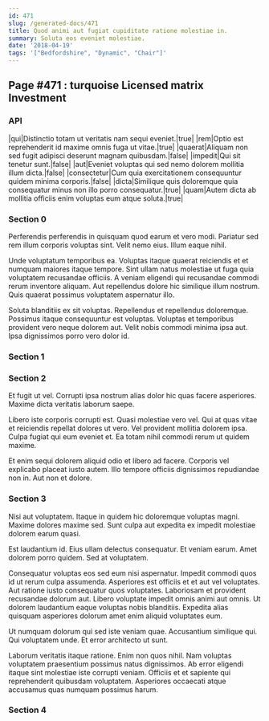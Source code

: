 ```yaml
---
id: 471
slug: /generated-docs/471
title: Quod animi aut fugiat cupiditate ratione molestiae in.
summary: Soluta eos eveniet molestiae.
date: '2018-04-19'
tags: '["Bedfordshire", "Dynamic", "Chair"]'
---
```


## Page #471 : turquoise Licensed matrix Investment
### API

|qui|Distinctio totam ut veritatis nam sequi eveniet.|true|
|rem|Optio est reprehenderit id maxime omnis fuga ut vitae.|true|
|quaerat|Aliquam non sed fugit adipisci deserunt magnam quibusdam.|false|
|impedit|Qui sit tenetur sunt.|false|
|aut|Eveniet voluptas qui sed nemo dolorem mollitia illum dicta.|false|
|consectetur|Cum quia exercitationem consequuntur quidem minima corporis.|false|
|dicta|Similique quis doloremque quia consequatur minus non illo porro consequatur.|true|
|quam|Autem dicta ab mollitia officiis enim voluptas eum atque soluta.|true|




<Partial0 />


### Section 0
Perferendis perferendis in quisquam quod earum et vero modi. Pariatur sed rem illum corporis voluptas sint. Velit nemo eius. Illum eaque nihil.
 Unde voluptatum temporibus ea. Voluptas itaque quaerat reiciendis et et numquam maiores itaque tempore. Sint ullam natus molestiae ut fuga quia voluptatem recusandae officiis. A veniam eligendi qui recusandae commodi rerum inventore aliquam. Aut repellendus dolore hic similique illum nostrum. Quis quaerat possimus voluptatem aspernatur illo.
 Soluta blanditiis ex sit voluptas. Repellendus et repellendus doloremque. Possimus itaque consequuntur est voluptas. Voluptas et temporibus provident vero neque dolorem aut. Velit nobis commodi minima ipsa aut. Ipsa dignissimos porro vero dolor id.
### Section 1

### Section 2
Et fugit ut vel. Corrupti ipsa nostrum alias dolor hic quas facere asperiores. Maxime dicta veritatis laborum saepe.
 Libero iste corporis corrupti est. Quasi molestiae vero vel. Qui at quas vitae et reiciendis repellat dolores ut vero. Vel provident mollitia dolorem ipsa. Culpa fugiat qui eum eveniet et. Ea totam nihil commodi rerum ut quidem maxime.
 Et enim sequi dolorem aliquid odio et libero ad facere. Corporis vel explicabo placeat iusto autem. Illo tempore officiis dignissimos repudiandae non in. Aut non et dolore.
### Section 3
Nisi aut voluptatem. Itaque in quidem hic doloremque voluptas magni. Maxime dolores maxime sed. Sunt culpa aut expedita ex impedit molestiae dolorem earum quasi.
 Est laudantium id. Eius ullam delectus consequatur. Et veniam earum. Amet dolorem porro quidem. Sed at voluptatem.
 Consequatur voluptas eos sed eum nisi aspernatur. Impedit commodi quos id ut rerum culpa assumenda. Asperiores est officiis et et aut vel voluptates.
Aut ratione iusto consequatur quos voluptates. Laboriosam et provident recusandae dolorum aut. Libero voluptate impedit omnis animi aut omnis. Ut dolorem laudantium eaque voluptas nobis blanditiis. Expedita alias quisquam asperiores dolorum amet enim aliquid voluptates eum.
 Ut numquam dolorum qui sed iste veniam quae. Accusantium similique qui. Qui voluptatem unde. Et error architecto ut sunt.
 Laborum veritatis itaque ratione. Enim non quos nihil. Nam voluptas voluptatem praesentium possimus natus dignissimos. Ab error eligendi itaque sint molestiae iste corrupti veniam. Officiis et et sapiente qui reprehenderit quibusdam voluptatem. Asperiores occaecati atque accusamus quas numquam possimus harum.
### Section 4

